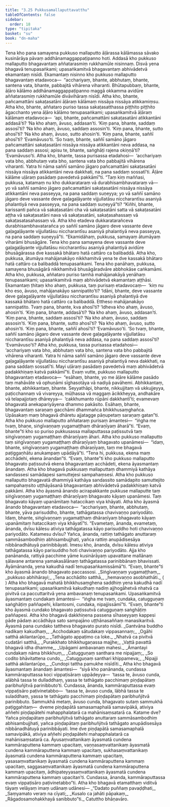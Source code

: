 ```yaml
---
title: "3.25 Pukkusamallaputtavatthu"
tableOfContents: false
sidebar:
  order: 18
type: "tipitaka"
basket: "su"
book: "dn-maha"
---
```



<DynamicBreadcrumb />

<Division number="192" book="dn-maha" bookNo="7" page="108">

<Paragraph number="429" book="dn-maha">
Tena kho pana samayena pukkuso mallaputto āḷārassa kālāmassa sāvako kusinārāya pāvaṃ addhānamaggappaṭipanno hoti. Addasā kho pukkuso mallaputto bhagavantaṃ aññatarasmiṃ rukkhamūle nisinnaṃ. Disvā yena bhagavā tenupasaṅkami; upasaṅkamitvā bhagavantaṃ abhivādetvā ekamantaṃ nisīdi. Ekamantaṃ nisinno kho pukkuso mallaputto bhagavantaṃ etadavoca—  “acchariyaṃ, bhante, abbhutaṃ, bhante, santena vata, bhante, pabbajitā vihārena viharanti. Bhūtapubbaṃ, bhante, āḷāro kālāmo addhānamaggappaṭipanno maggā okkamma avidūre aññatarasmiṃ rukkhamūle divāvihāraṃ nisīdi. Atha kho, bhante, pañcamattāni sakaṭasatāni āḷāraṃ kālāmaṃ nissāya nissāya atikkamiṃsu. Atha kho, bhante, aññataro puriso tassa sakaṭasatthassa piṭṭhito piṭṭhito āgacchanto yena āḷāro kālāmo tenupasaṅkami; upasaṅkamitvā āḷāraṃ kālāmaṃ etadavoca—  ‘api, bhante, pañcamattāni sakaṭasatāni atikkantāni addasā’ti? ‘Na kho ahaṃ, āvuso, addasan’ti. ‘Kiṃ pana, bhante, saddaṃ assosī’ti? ‘Na kho ahaṃ, āvuso, saddaṃ assosin’ti. ‘Kiṃ pana, bhante, sutto ahosī’ti? ‘Na kho ahaṃ, āvuso, sutto ahosin’ti. ‘Kiṃ pana, bhante, saññī ahosī’ti? ‘Evamāvuso’ti. ‘So tvaṃ, bhante, saññī samāno jāgaro pañcamattāni sakaṭasatāni nissāya nissāya atikkantāni neva addasa, na pana saddaṃ assosi; apisu te, bhante, saṅghāṭi rajena okiṇṇā’ti? ‘Evamāvuso’ti. Atha kho, bhante, tassa purisassa etadahosi—  ‘acchariyaṃ vata bho, abbhutaṃ vata bho, santena vata bho pabbajitā vihārena viharanti. Yatra hi nāma saññī samāno jāgaro pañcamattāni sakaṭasatāni nissāya nissāya atikkantāni neva dakkhati, na pana saddaṃ sossatī’ti. Āḷāre kālāme uḷāraṃ pasādaṃ pavedetvā pakkāmī”ti.
</Paragraph>

</Division>
<Division number="193" book="dn-maha" bookNo="7" page="108">

<Paragraph number="430" book="dn-maha">
“Taṃ kiṃ maññasi, pukkusa, katamaṃ nu kho dukkarataraṃ vā durabhisambhavataraṃ vā—  yo vā saññī samāno jāgaro pañcamattāni sakaṭasatāni nissāya nissāya atikkantāni neva passeyya, na pana saddaṃ suṇeyya; yo vā saññī samāno jāgaro deve vassante deve gaḷagaḷāyante vijjullatāsu niccharantīsu asaniyā phalantiyā neva passeyya, na pana saddaṃ suṇeyyā”ti? “Kiñhi, bhante, karissanti pañca vā sakaṭasatāni cha vā sakaṭasatāni satta vā sakaṭasatāni aṭṭha vā sakaṭasatāni nava vā sakaṭasatāni, sakaṭasahassaṃ vā sakaṭasatasahassaṃ vā. Atha kho etadeva dukkaratarañceva durabhisambhavatarañca yo saññī samāno jāgaro deve vassante deve gaḷagaḷāyante vijjullatāsu niccharantīsu asaniyā phalantiyā neva passeyya, na pana saddaṃ suṇeyyā”ti.
</Paragraph>

<Paragraph number="431" book="dn-maha">
“Ekamidāhaṃ, pukkusa, samayaṃ ātumāyaṃ viharāmi bhusāgāre. Tena kho pana samayena deve vassante deve gaḷagaḷāyante vijjullatāsu niccharantīsu asaniyā phalantiyā avidūre bhusāgārassa dve kassakā bhātaro hatā cattāro ca balibaddā. Atha kho, pukkusa, ātumāya mahājanakāyo nikkhamitvā yena te dve kassakā bhātaro hatā cattāro ca balibaddā tenupasaṅkami. Tena kho panāhaṃ, pukkusa, samayena bhusāgārā nikkhamitvā bhusāgāradvāre abbhokāse caṅkamāmi. Atha kho, pukkusa, aññataro puriso tamhā mahājanakāyā yenāhaṃ tenupasaṅkami; upasaṅkamitvā maṃ abhivādetvā ekamantaṃ aṭṭhāsi. Ekamantaṃ ṭhitaṃ kho ahaṃ, pukkusa, taṃ purisaṃ etadavocaṃ—  ‘kiṃ nu kho eso, āvuso, mahājanakāyo sannipatito’ti? ‘Idāni, bhante, deve vassante deve gaḷagaḷāyante vijjullatāsu niccharantīsu asaniyā phalantiyā dve kassakā bhātaro hatā cattāro ca balibaddā. Ettheso mahājanakāyo sannipatito. Tvaṃ pana, bhante, kva ahosī’ti? ‘Idheva kho ahaṃ, āvuso, ahosin’ti. ‘Kiṃ pana, bhante, addasā’ti? ‘Na kho ahaṃ, āvuso, addasan’ti. ‘Kiṃ pana, bhante, saddaṃ assosī’ti? ‘Na kho ahaṃ, āvuso, saddaṃ assosin’ti. ‘Kiṃ pana, bhante, sutto ahosī’ti? ‘Na kho ahaṃ, āvuso, sutto ahosin’ti. ‘Kiṃ pana, bhante, saññī ahosī’ti? ‘Evamāvuso’ti. ‘So tvaṃ, bhante, saññī samāno jāgaro deve vassante deve gaḷagaḷāyante vijjullatāsu niccharantīsu asaniyā phalantiyā neva addasa, na pana saddaṃ assosī’ti? ‘Evamāvuso’ti?
</Paragraph>

<Paragraph number="432" book="dn-maha">
Atha kho, pukkusa, tassa purisassa etadahosi—  ‘acchariyaṃ vata bho, abbhutaṃ vata bho, santena vata bho pabbajitā vihārena viharanti. Yatra hi nāma saññī samāno jāgaro deve vassante deve gaḷagaḷāyante vijjullatāsu niccharantīsu asaniyā phalantiyā neva dakkhati, na pana saddaṃ sossatī’ti. Mayi uḷāraṃ pasādaṃ pavedetvā maṃ abhivādetvā padakkhiṇaṃ katvā pakkāmī”ti.
</Paragraph>

<Paragraph number="433" book="dn-maha">
Evaṃ vutte, pukkuso mallaputto bhagavantaṃ etadavoca—  “esāhaṃ, bhante, yo me āḷāre kālāme pasādo taṃ mahāvāte vā ophuṇāmi sīghasotāya vā nadiyā pavāhemi. Abhikkantaṃ, bhante, abhikkantaṃ, bhante. Seyyathāpi, bhante, nikkujjitaṃ vā ukkujjeyya, paṭicchannaṃ vā vivareyya, mūḷhassa vā maggaṃ ācikkheyya, andhakāre vā telapajjotaṃ dhāreyya—  ‘cakkhumanto rūpāni dakkhantī’ti; evamevaṃ bhagavatā anekapariyāyena dhammo pakāsito. Esāhaṃ, bhante, bhagavantaṃ saraṇaṃ gacchāmi dhammañca bhikkhusaṃghañca. Upāsakaṃ maṃ bhagavā dhāretu ajjatagge pāṇupetaṃ saraṇaṃ gatan”ti.
</Paragraph>

</Division>
<Division number="194" book="dn-maha" bookNo="7" page="110">

<Paragraph number="434" book="dn-maha">
Atha kho pukkuso mallaputto aññataraṃ purisaṃ āmantesi—  “iṅgha me tvaṃ, bhaṇe, siṅgīvaṇṇaṃ yugamaṭṭhaṃ dhāraṇīyaṃ āharā”ti. “Evaṃ, bhante”ti kho so puriso pukkusassa mallaputtassa paṭissutvā taṃ siṅgīvaṇṇaṃ yugamaṭṭhaṃ dhāraṇīyaṃ āhari. Atha kho pukkuso mallaputto taṃ siṅgīvaṇṇaṃ yugamaṭṭhaṃ dhāraṇīyaṃ bhagavato upanāmesi—  “idaṃ, bhante, siṅgīvaṇṇaṃ yugamaṭṭhaṃ dhāraṇīyaṃ, taṃ me bhagavā paṭiggaṇhātu anukampaṃ upādāyā”ti. “Tena hi, pukkusa, ekena maṃ acchādehi, ekena ānandan”ti. “Evaṃ, bhante”ti kho pukkuso mallaputto bhagavato paṭissutvā ekena bhagavantaṃ acchādeti, ekena āyasmantaṃ ānandaṃ. Atha kho bhagavā pukkusaṃ mallaputtaṃ dhammiyā kathāya sandassesi samādapesi samuttejesi sampahaṃsesi. Atha kho pukkuso mallaputto bhagavatā dhammiyā kathāya sandassito samādapito samuttejito sampahaṃsito uṭṭhāyāsanā bhagavantaṃ abhivādetvā padakkhiṇaṃ katvā pakkāmi.
</Paragraph>

</Division>
<Division number="195" book="dn-maha" bookNo="7" page="111">

<Paragraph number="435" book="dn-maha">
Atha kho āyasmā ānando acirapakkante pukkuse mallaputte taṃ siṅgīvaṇṇaṃ yugamaṭṭhaṃ dhāraṇīyaṃ bhagavato kāyaṃ upanāmesi. Taṃ bhagavato kāyaṃ upanāmitaṃ hataccikaṃ viya khāyati. Atha kho āyasmā ānando bhagavantaṃ etadavoca—  “acchariyaṃ, bhante, abbhutaṃ, bhante, yāva parisuddho, bhante, tathāgatassa chavivaṇṇo pariyodāto. Idaṃ, bhante, siṅgīvaṇṇaṃ yugamaṭṭhaṃ dhāraṇīyaṃ bhagavato kāyaṃ upanāmitaṃ hataccikaṃ viya khāyatī”ti. “Evametaṃ, ānanda, evametaṃ, ānanda, dvīsu kālesu ativiya tathāgatassa kāyo parisuddho hoti chavivaṇṇo pariyodāto. Katamesu dvīsu? Yañca, ānanda, rattiṃ tathāgato anuttaraṃ sammāsambodhiṃ abhisambujjhati, yañca rattiṃ anupādisesāya nibbānadhātuyā parinibbāyati. Imesu kho, ānanda, dvīsu kālesu ativiya tathāgatassa kāyo parisuddho hoti chavivaṇṇo pariyodāto. Ajja kho panānanda, rattiyā pacchime yāme kusinārāyaṃ upavattane mallānaṃ sālavane antarena yamakasālānaṃ tathāgatassa parinibbānaṃ bhavissati. Āyāmānanda, yena kakudhā nadī tenupasaṅkamissāmā”ti. “Evaṃ, bhante”ti kho āyasmā ānando bhagavato paccassosi.
</Paragraph>

<Paragraph number="436" type="verses" book="dn-maha">
_Siṅgīvaṇṇaṃ yugamaṭṭhaṃ,_  
_pukkuso abhihārayi;_  
_Tena acchādito satthā,_  
_hemavaṇṇo asobhathāti._  


</Paragraph>
</Division>

<Paragraph number="437" type="center" book="dn-maha">
( )


</Paragraph>

<Division number="196" book="dn-maha" bookNo="7" page="111">

<Paragraph number="438" book="dn-maha">
Atha kho bhagavā mahatā bhikkhusaṃghena saddhiṃ yena kakudhā nadī tenupasaṅkami; upasaṅkamitvā kakudhaṃ nadiṃ ajjhogāhetvā nhatvā ca pivitvā ca paccuttaritvā yena ambavanaṃ tenupasaṅkami. Upasaṅkamitvā āyasmantaṃ cundakaṃ āmantesi—  “iṅgha me tvaṃ, cundaka, catugguṇaṃ saṅghāṭiṃ paññapehi, kilantosmi, cundaka, nipajjissāmī”ti.
</Paragraph>

<Paragraph number="439" book="dn-maha">
“Evaṃ, bhante”ti kho āyasmā cundako bhagavato paṭissutvā catugguṇaṃ saṅghāṭiṃ paññapesi. Atha kho bhagavā dakkhiṇena passena sīhaseyyaṃ kappesi pāde pādaṃ accādhāya sato sampajāno uṭṭhānasaññaṃ manasikaritvā. Āyasmā pana cundako tattheva bhagavato purato nisīdi.
</Paragraph>

<Paragraph number="440" type="verses" book="dn-maha">
_Gantvāna buddho nadikaṃ kakudhaṃ,_  
_Acchodakaṃ sātudakaṃ vippasannaṃ;_  
_Ogāhi satthā akilantarūpo,_  
_Tathāgato appaṭimo ca loke._  

</Paragraph>

<Paragraph number="441" type="verses" book="dn-maha">
_Nhatvā ca pivitvā cudatāri satthā,_  
_Purakkhato bhikkhugaṇassa majjhe;_  
_Vattā pavattā bhagavā idha dhamme,_  
_Upāgami ambavanaṃ mahesi._  

</Paragraph>

<Paragraph number="442" type="verses" book="dn-maha">
_Āmantayi cundakaṃ nāma bhikkhuṃ,_  
_Catugguṇaṃ santhara me nipajjaṃ;_  
_So codito bhāvitattena cundo,_  
_Catugguṇaṃ santhari khippameva;_  
_Nipajji satthā akilantarūpo,_  
_Cundopi tattha pamukhe nisīdīti._  

</Paragraph>

</Division>
<Division number="197" book="dn-maha" bookNo="7" page="112">

<Paragraph number="443" book="dn-maha">
Atha kho bhagavā āyasmantaṃ ānandaṃ āmantesi—  “siyā kho panānanda, cundassa kammāraputtassa koci vippaṭisāraṃ uppādeyya—  ‘tassa te, āvuso cunda, alābhā tassa te dulladdhaṃ, yassa te tathāgato pacchimaṃ piṇḍapātaṃ paribhuñjitvā parinibbuto’ti. Cundassa, ānanda, kammāraputtassa evaṃ vippaṭisāro paṭivinetabbo—  ‘tassa te, āvuso cunda, lābhā tassa te suladdhaṃ, yassa te tathāgato pacchimaṃ piṇḍapātaṃ paribhuñjitvā parinibbuto. Sammukhā metaṃ, āvuso cunda, bhagavato sutaṃ sammukhā paṭiggahitaṃ—  dveme piṇḍapātā samasamaphalā samavipākā, ativiya aññehi piṇḍapātehi mahapphalatarā ca mahānisaṃsatarā ca. Katame dve? Yañca piṇḍapātaṃ paribhuñjitvā tathāgato anuttaraṃ sammāsambodhiṃ abhisambujjhati, yañca piṇḍapātaṃ paribhuñjitvā tathāgato anupādisesāya nibbānadhātuyā parinibbāyati. Ime dve piṇḍapātā samasamaphalā samavipākā, ativiya aññehi piṇḍapātehi mahapphalatarā ca mahānisaṃsatarā ca. Āyusaṃvattanikaṃ āyasmatā cundena kammāraputtena kammaṃ upacitaṃ, vaṇṇasaṃvattanikaṃ āyasmatā cundena kammāraputtena kammaṃ upacitaṃ, sukhasaṃvattanikaṃ āyasmatā cundena kammāraputtena kammaṃ upacitaṃ, yasasaṃvattanikaṃ āyasmatā cundena kammāraputtena kammaṃ upacitaṃ, saggasaṃvattanikaṃ āyasmatā cundena kammāraputtena kammaṃ upacitaṃ, ādhipateyyasaṃvattanikaṃ āyasmatā cundena kammāraputtena kammaṃ upacitan’ti. Cundassa, ānanda, kammāraputtassa evaṃ vippaṭisāro paṭivinetabbo”ti. Atha kho bhagavā etamatthaṃ viditvā tāyaṃ velāyaṃ imaṃ udānaṃ udānesi—
</Paragraph>

<Paragraph number="444" type="verses" book="dn-maha">
_“Dadato puññaṃ pavaḍḍhati,_  
_Saṃyamato veraṃ na cīyati;_  
_Kusalo ca jahāti pāpakaṃ,_  
_Rāgadosamohakkhayā sanibbuto”ti._  


</Paragraph>
</Division>

<Paragraph number="445" type="center" book="dn-maha">
Catuttho bhāṇavāro.
</Paragraph>